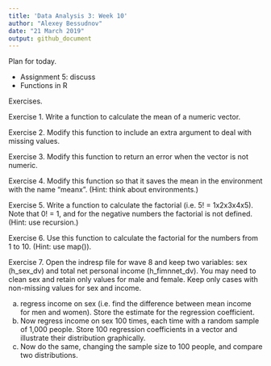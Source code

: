 ```yaml
---
title: 'Data Analysis 3: Week 10'
author: "Alexey Bessudnov"
date: "21 March 2019"
output: github_document
---
```


Plan for today.

- Assignment 5: discuss
- Functions in R

Exercises.

Exercise 1. Write a function to calculate the mean of a numeric vector.

Exercise 2. Modify this function to include an extra argument to deal with missing values.

Exercise 3. Modify this function to return an error when the vector is not numeric.

Exercise 4. Modify this function so that it saves the mean in the environment with the name "meanx". (Hint: think about environments.)

Exercise 5. Write a function to calculate the factorial (i.e. 5! = 1x2x3x4x5). Note that 0! = 1, and for the negative numbers the factorial is not defined. (Hint: use recursion.)

Exercise 6. Use this function to calculate the factorial for the numbers from 1 to 10. (Hint: use map()).

Exercise 7. Open the indresp file for wave 8 and keep two variables: sex (h_sex_dv) and total net personal income (h_fimnnet_dv). You may need to clean sex and retain only values for male and female. Keep only cases with non-missing values for sex and income.

a) regress income on sex (i.e. find the difference between mean income for men and women). Store the estimate for the regression coefficient.
b) Now regress income on sex 100 times, each time with a random sample of 1,000 people. Store 100 regression coefficients in a vector and illustrate their distribution graphically.
c) Now do the same, changing the sample size to 100 people, and compare two distributions.




